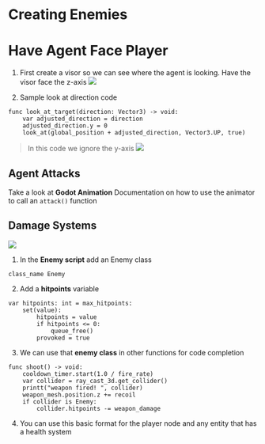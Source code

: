# Creating Enemies

# Have Agent Face Player
1. First create a visor so we can see where the agent is looking. Have the visor face the z-axis
![](./assets/visor-for-looking.png)


1. Sample look at direction code
```
func look_at_target(direction: Vector3) -> void:
	var adjusted_direction = direction
	adjusted_direction.y = 0
	look_at(global_position + adjusted_direction, Vector3.UP, true)
```
> In this code we ignore the y-axis
> ![](./assets/orient-without-y.png)

## Agent Attacks
Take a look at **Godot Animation** Documentation on how to use the animator to call an `attack()` function

## Damage Systems
![](./assets/enemy-class.png)
1. In the **Enemy script** add an Enemy class
```
class_name Enemy
```

2. Add a **hitpoints** variable
```
var hitpoints: int = max_hitpoints:
	set(value):
		hitpoints = value
		if hitpoints <= 0:
			queue_free()
		provoked = true
```

3. We can use that **enemy class** in other functions for code completion
```
func shoot() -> void:
	cooldown_timer.start(1.0 / fire_rate)
	var collider = ray_cast_3d.get_collider()
	printt("weapon fired! ", collider)
	weapon_mesh.position.z += recoil
	if collider is Enemy:
		collider.hitpoints -= weapon_damage
```

4. You can use this basic format for the player node and any entity that has a health system

